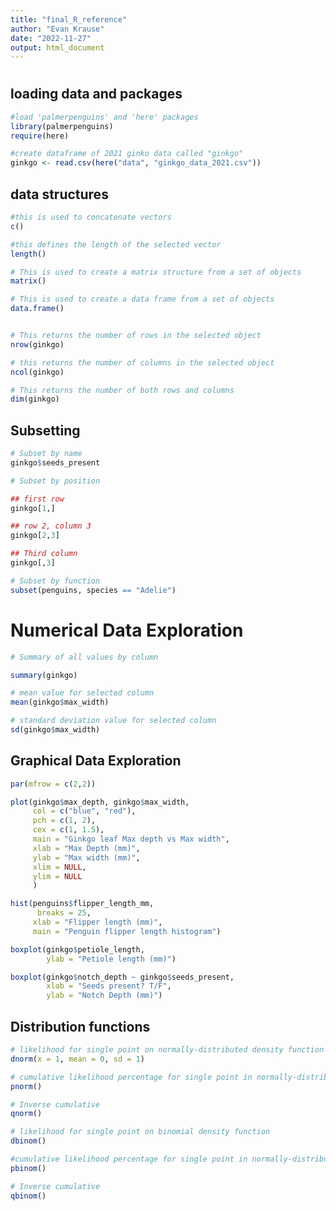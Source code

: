 ```yaml
---
title: "final_R_reference"
author: "Evan Krause"
date: "2022-11-27"
output: html_document
---
```


# 

## loading data and packages
```r
#load 'palmerpenguins' and 'here' packages
library(palmerpenguins)
require(here)

#create dataframe of 2021 ginko data called "ginkgo"
ginkgo <- read.csv(here("data", "ginkgo_data_2021.csv"))
```

## data structures
```r

#this is used to concatenate vectors
c()

#this defines the length of the selected vector
length()

# This is used to create a matrix structure from a set of objects
matrix()

# This is used to create a data frame from a set of objects
data.frame()


# This returns the number of rows in the selected object
nrow(ginkgo)

# this returns the number of columns in the selected object
ncol(ginkgo)

# This returns the number of both rows and columns 
dim(ginkgo)
```

## Subsetting
```r
# Subset by name
ginkgo$seeds_present

# Subset by position

## first row
ginkgo[1,]

## row 2, column 3
ginkgo[2,3]

## Third column
ginkgo[,3]

# Subset by function
subset(penguins, species == "Adelie")
```

# Numerical Data Exploration
```r
# Summary of all values by column

summary(ginkgo)

# mean value for selected column
mean(ginkgo$max_width)

# standard deviation value for selected column
sd(ginkgo$max_width)

```

## Graphical Data Exploration
```r
par(mfrow = c(2,2))

plot(ginkgo$max_depth, ginkgo$max_width,
     col = c("blue", "red"),
     pch = c(1, 2),
     cex = c(1, 1.5),
     main = "Ginkgo leaf Max depth vs Max width",
     xlab = "Max Depth (mm)",
     ylab = "Max width (mm)",
     xlim = NULL,
     ylim = NULL
     )

hist(penguins$flipper_length_mm,
      breaks = 25,
     xlab = "Flipper length (mm)",
     main = "Penguin flipper length histogram")

boxplot(ginkgo$petiole_length,
        ylab = "Petiole length (mm)")

boxplot(ginkgo$notch_depth ~ ginkgo$seeds_present,
        xlab = "Seeds present? T/F",
        ylab = "Notch Depth (mm)")
```

## Distribution functions
```r

# likelihood for single point on normally-distributed density function
dnorm(x = 1, mean = 0, sd = 1)

# cumulative likelihood percentage for single point in normally-distributed density function
pnorm()

# Inverse cumulative
qnorm()

# likelihood for single point on binomial density function
dbinom()

#cumulative likelihood percentage for single point in normally-distributed density function
pbinom()

# Inverse cumulative
qbinom()
```

